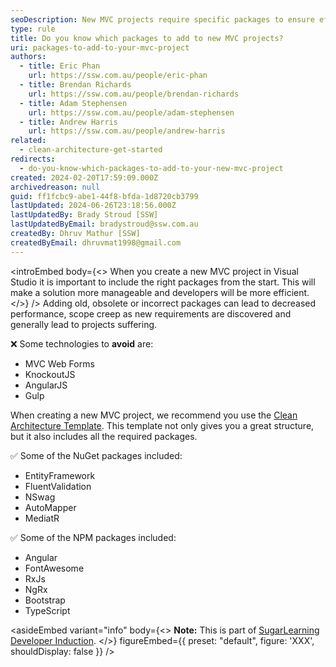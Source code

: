 ```yaml
---
seoDescription: New MVC projects require specific packages to ensure efficiency and scalability.
type: rule
title: Do you know which packages to add to new MVC projects?
uri: packages-to-add-to-your-mvc-project
authors:
  - title: Eric Phan
    url: https://ssw.com.au/people/eric-phan
  - title: Brendan Richards
    url: https://ssw.com.au/people/brendan-richards
  - title: Adam Stephensen
    url: https://ssw.com.au/people/adam-stephensen
  - title: Andrew Harris
    url: https://ssw.com.au/people/andrew-harris
related:
  - clean-architecture-get-started
redirects:
  - do-you-know-which-packages-to-add-to-your-new-mvc-project
created: 2024-02-20T17:59:09.000Z
archivedreason: null
guid: ff1fcbc9-abe1-44f8-bfda-1d8720cb3799
lastUpdated: 2024-06-26T23:18:56.000Z
lastUpdatedBy: Brady Stroud [SSW]
lastUpdatedByEmail: bradystroud@ssw.com.au
createdBy: Dhruv Mathur [SSW]
createdByEmail: dhruvmat1998@gmail.com
---
```


<introEmbed
  body={<>
When you create a new MVC project in Visual Studio it is important to include the right packages from the start. This will make a solution more manageable and developers will be more efficient.
  </>}
/>
Adding old, obsolete or incorrect packages can lead to decreased performance, scope creep as new requirements are discovered and generally lead to projects suffering.

❌ Some technologies to **avoid** are:

* MVC Web Forms
* KnockoutJS
* AngularJS
* Gulp

When creating a new MVC project, we recommend you use the [Clean Architecture Template](/clean-architecture-get-started). This template not only gives you a great structure, but it also includes all the required packages.

✅ Some of the NuGet packages included:

* EntityFramework
* FluentValidation
* NSwag
* AutoMapper
* MediatR

✅ Some of the NPM packages included:

* Angular
* FontAwesome
* RxJs
* NgRx
* Bootstrap
* TypeScript

<asideEmbed
  variant="info"
  body={<>
    **Note:** This is part of [SugarLearning Developer Induction](https://sugarlearning.com/companies/SSW/modules/5099/induction-day-3-developer-induction).
  </>}
  figureEmbed={{
    preset: "default",
    figure: 'XXX',
    shouldDisplay: false
  }}
/>
